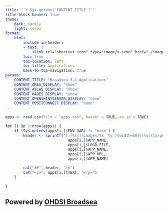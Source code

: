 ```yaml
---
title: "`r Sys.getenv('CONTENT_TITLE')`"
title-block-banner: true
theme:
    dark: darkly
    light: cosmo
format: 
    html:
        include-in-header:
        - text: |
            <link rel="shortcut icon" type="image/x-icon" href="./images/favicon.ico">
        toc: true
        toc-location: left
        toc-title: Applications
        back-to-top-navigation: true
params:
    CONTENT_TITLE: "Broadsea 3.1 Applications"
    CONTENT_ARES_DISPLAY: "show"
    CONTENT_ATLAS_DISPLAY: "show"
    CONTENT_HADES_DISPLAY: "show"
    CONTENT_OPENSHINYSERVER_DISPLAY: "none"
    CONTENT_POSITCONNECT_DISPLAY: "none"
---
```


```r
apps <- read.csv(file = "apps.csv", header = TRUE, as.is = TRUE)

for (i in 1:nrow(apps)) {
    if (Sys.getenv(apps[i,]$ENV_VAR) != "none") {
        header <- sprintf("[![%s](/images/%s '%s'){width=50}](%s){target='_blank'} %s", 
                            apps[i,]$APP_NAME,
                            apps[i,]$LOGO_FILE,
                            apps[i,]$APP_NAME,
                            apps[i,]$APP_URL,
                            apps[i,]$APP_NAME)

        cat("##", header, "\n")
        cat("<p>", apps[i,]$TEXT, "</p>")
    }

}
```

## Powered by <a href="https://github.com/OHDSI/Broadsea" target="_blank">OHDSI Broadsea</a> {.appendix}
